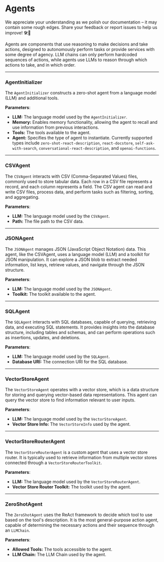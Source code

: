 
# Agents

<Admonition type="caution" icon="🚧" title="ZONE UNDER CONSTRUCTION">
    <p>
        We appreciate your understanding as we polish our documentation – it may contain some rough edges. Share your feedback or report issues to help us improve! 🛠️📝
    </p>
</Admonition>

Agents are components that use reasoning to make decisions and take actions, designed to autonomously perform tasks or provide services with some degree of agency. LLM chains can only perform hardcoded sequences of actions, while agents use LLMs to reason through which actions to take, and in which order.

---

### AgentInitializer

The `AgentInitializer` constructs a zero-shot agent from a language model (LLM) and additional tools.

**Parameters**:

- **LLM:** The language model used by the `AgentInitializer`.
- **Memory:** Enables memory functionality, allowing the agent to recall and use information from previous interactions.
- **Tools:** The tools available to the agent.
- **Agent:** Specifies the type of agent to instantiate. Currently supported types include `zero-shot-react-description`, `react-docstore`, `self-ask-with-search`, `conversational-react-description`, and `openai-functions`.

---

### CSVAgent

The `CSVAgent` interacts with CSV (Comma-Separated Values) files, commonly used to store tabular data. Each row in a CSV file represents a record, and each column represents a field. The CSV agent can read and write CSV files, process data, and perform tasks such as filtering, sorting, and aggregating.

**Parameters**:

- **LLM:** The language model used by the `CSVAgent`.
- **Path:** The file path to the CSV data.

---

### JSONAgent

The `JSONAgent` manages JSON (JavaScript Object Notation) data. This agent, like the CSVAgent, uses a language model (LLM) and a toolkit for JSON manipulation. It can explore a JSON blob to extract needed information, list keys, retrieve values, and navigate through the JSON structure.

**Parameters**:

- **LLM:** The language model used by the `JSONAgent`.
- **Toolkit:** The toolkit available to the agent.

---

### SQLAgent

The `SQLAgent` interacts with SQL databases, capable of querying, retrieving data, and executing SQL statements. It provides insights into the database structure, including tables and schemas, and can perform operations such as insertions, updates, and deletions.

**Parameters**:

- **LLM:** The language model used by the `SQLAgent`.
- **Database URI:** The connection URI for the SQL database.

---

### VectorStoreAgent

The `VectorStoreAgent` operates with a vector store, which is a data structure for storing and querying vector-based data representations. This agent can query the vector store to find information relevant to user inputs.

**Parameters**:

- **LLM:** The language model used by the `VectorStoreAgent`.
- **Vector Store Info:** The `VectorStoreInfo` used by the agent.

---

### VectorStoreRouterAgent

The `VectorStoreRouterAgent` is a custom agent that uses a vector store router. It is typically used to retrieve information from multiple vector stores connected through a `VectorStoreRouterToolkit`.

**Parameters**:

- **LLM:** The language model used by the `VectorStoreRouterAgent`.
- **Vector Store Router Toolkit:** The toolkit used by the agent.

---

### ZeroShotAgent

The `ZeroShotAgent` uses the ReAct framework to decide which tool to use based on the tool's description. It is the most general-purpose action agent, capable of determining the necessary actions and their sequence through an `LLMChain`.

**Parameters**:

- **Allowed Tools:** The tools accessible to the agent.
- **LLM Chain:** The LLM Chain used by the agent.